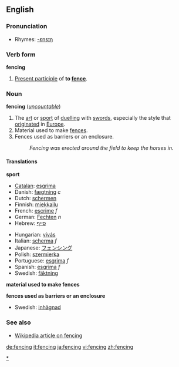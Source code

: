 ==English==

===Pronunciation===
*Rhymes: [[Rhymes:English:-ɛnsɪŋ|-ɛnsɪŋ]]

===Verb form===
'''fencing'''

#[[Present participle]] of '''to [[fence]]'''.

===Noun===
'''fencing''' (''[[uncountable]]'')

# The [[art]] or [[sport]] of [[duel]]ling with [[sword]]s, especially the style that [[originate]]d in [[Europe]].
#Material used to make [[fence]]s.
#Fences used as barriers or an enclosure.
#:''Fencing was erected around the field to keep the horses in.''

====Translations====

'''sport'''
{{top}}
*[[Catalan]]: [[esgrima#Catalan|esgrima]]
*Danish: [[fægtning]] ''c''
*Dutch: [[schermen]]
*Finnish: [[miekkailu]]
*French: [[escrime]] ''f''
*German: [[Fechten]] ''n''
*Hebrew: [[סייף]]
{{mid}}
*Hungarian: [[vívás]]
*Italian: [[scherma]] ''f''
*Japanese: [[フェンシング]]
*Polish: [[szermierka]]
*Portuguese: [[esgrima#Portuguese|esgrima]] ''f''
*Spanish: [[esgrima]] ''f''
*Swedish: [[fäktning]]
{{bottom}}

'''material used to make fences'''
{{top}}
{{mid}}
{{bottom}}

'''fences used as barriers or an enclosure'''
{{top}}
*Swedish: [[inhägnad]]
{{mid}}
{{bottom}}

===See also===
*[[w:fencing|Wikipedia article on fencing]]

[[Category:Fencing|*]]

[[de:fencing]]
[[it:fencing]]
[[ja:fencing]]
[[vi:fencing]]
[[zh:fencing]]